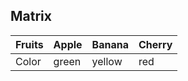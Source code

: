 ## Matrix 

| Fruits | Apple | Banana | Cherry |
|--------|-------|--------|--------|
| Color  | green | yellow | red    |